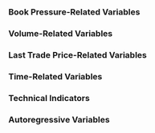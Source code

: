 ### Book Pressure-Related Variables



### Volume-Related Variables


### Last Trade Price-Related Variables


### Time-Related Variables

### Technical Indicators

### Autoregressive Variables
